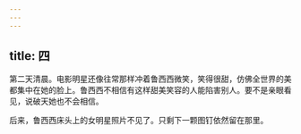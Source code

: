```yaml
---
---
---
```

title: 四
---




第二天清晨。电影明星还像往常那样冲着鲁西西微笑，笑得很甜，仿佛全世界的美都集中在她的脸上。鲁西西不相信有这样甜美笑容的人能陷害别人。要不是亲眼看见，说破天她也不会相信。

后来，鲁西西床头上的女明星照片不见了。只剩下一颗图钉依然留在那里。